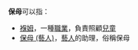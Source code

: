 '''保母'''可以指：

* [[褓姆|褓姆]]，一種[[職業|職業]]，負責照顧[[兒童|兒童]]
* [[保母_(藝人)|保母 (藝人)]]，[[藝人|藝人]]的助理，俗稱保母

{{disambig|cat=二字消歧义}}